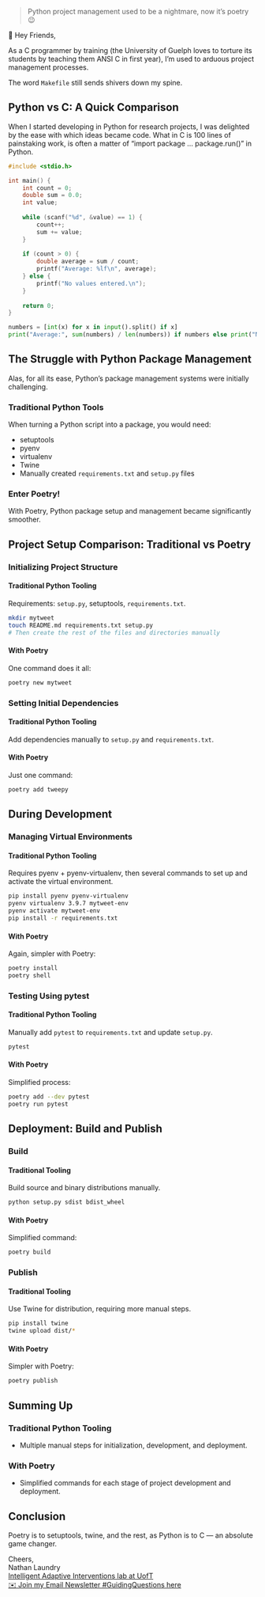 > Python project management used to be a nightmare, now it’s poetry 😉


👋 Hey Friends,

As a C programmer by training (the University of Guelph loves to torture its students by teaching them ANSI C in first year), I’m used to arduous project management processes.

The word `Makefile` still sends shivers down my spine.

## Python vs C: A Quick Comparison
When I started developing in Python for research projects, I was delighted by the ease with which ideas became code. What in C is 100 lines of painstaking work, is often a matter of “import package … package.run()” in Python.

```c
#include <stdio.h>

int main() {
    int count = 0;
    double sum = 0.0;
    int value;
    
    while (scanf("%d", &value) == 1) {
        count++;
        sum += value;
    }
    
    if (count > 0) {
        double average = sum / count;
        printf("Average: %lf\n", average);
    } else {
        printf("No values entered.\n");
    }
    
    return 0;
}
```

```python
numbers = [int(x) for x in input().split() if x]
print("Average:", sum(numbers) / len(numbers)) if numbers else print("No values entered.")
```

## The Struggle with Python Package Management
Alas, for all its ease, Python’s package management systems were initially challenging.

### Traditional Python Tools
When turning a Python script into a package, you would need:

- setuptools
- pyenv
- virtualenv
- Twine
- Manually created `requirements.txt` and `setup.py` files

### Enter Poetry!
With Poetry, Python package setup and management became significantly smoother.

## Project Setup Comparison: Traditional vs Poetry

### Initializing Project Structure

#### Traditional Python Tooling
Requirements: `setup.py`, setuptools, `requirements.txt`.

```bash
mkdir mytweet
touch README.md requirements.txt setup.py
# Then create the rest of the files and directories manually
```

#### With Poetry
One command does it all:

```bash
poetry new mytweet
```

### Setting Initial Dependencies

#### Traditional Python Tooling
Add dependencies manually to `setup.py` and `requirements.txt`.

#### With Poetry
Just one command:

```bash
poetry add tweepy
```

## During Development

### Managing Virtual Environments

#### Traditional Python Tooling
Requires pyenv + pyenv-virtualenv, then several commands to set up and activate the virtual environment.

```bash
pip install pyenv pyenv-virtualenv
pyenv virtualenv 3.9.7 mytweet-env
pyenv activate mytweet-env
pip install -r requirements.txt
```

#### With Poetry
Again, simpler with Poetry:

```bash
poetry install
poetry shell
```

### Testing Using pytest

#### Traditional Python Tooling
Manually add `pytest` to `requirements.txt` and update `setup.py`.

```bash
pytest
```

#### With Poetry
Simplified process:

```bash
poetry add --dev pytest
poetry run pytest
```

## Deployment: Build and Publish

### Build

#### Traditional Tooling
Build source and binary distributions manually.

```bash
python setup.py sdist bdist_wheel
```

#### With Poetry
Simplified command:

```bash
poetry build
```

### Publish

#### Traditional Tooling
Use Twine for distribution, requiring more manual steps.

```bash
pip install twine
twine upload dist/*
```

#### With Poetry
Simpler with Poetry:

```bash
poetry publish
```

## Summing Up

### Traditional Python Tooling
- Multiple manual steps for initialization, development, and deployment.

### With Poetry
- Simplified commands for each stage of project development and deployment.

## Conclusion
Poetry is to setuptools, twine, and the rest, as Python is to C — an absolute game changer.

Cheers,  
Nathan Laundry  
[Intelligent Adaptive Interventions lab at UofT](https://www.josephjaywilliams.com)  
[✉️ Join my Email Newsletter #GuidingQuestions here](https://guidingquestions.com)
